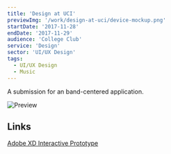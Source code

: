 ```yaml
---
title: 'Design at UCI'
previewImg: '/work/design-at-uci/device-mockup.png'
startDate: '2017-11-28'
endDate: '2017-11-29'
audience: 'College Club'
service: 'Design'
sector: 'UI/UX Design'
tags:
  - UI/UX Design
  - Music
---
```


A submission for an band-centered application.

![Preview](/work/design-at-uci/device-mockup.png)

## Links

[Adobe XD Interactive Prototype](https://xd.adobe.com/view/7d29404f-3934-4889-972d-1fbb017d6acc/?locale=en-US&x-product=CCHome%2F1.0&guid=a2877e99-b61e-4a3c-b57a-09340e01472b&x-product-location=Recents%3AHome)
